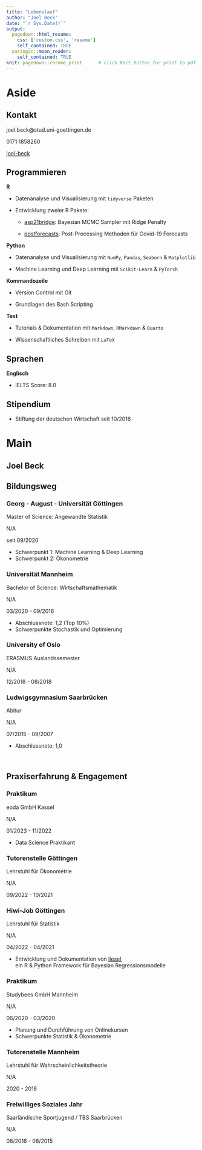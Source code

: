 ```yaml
---
title: "Lebenslauf"
author: "Joel Beck"
date: "`r Sys.Date()`"
output:
  pagedown::html_resume:
    css: ['custom.css', 'resume']
    self_contained: TRUE
  xaringan::moon_reader:
    self_contained: TRUE
knit: pagedown::chrome_print      # click Knit Button for print to pdf
---
```



Aside
================================================================================




Kontakt {#contact}
--------------------------------------------------------------------------------

<i class="fa fa-envelope"></i> joel.beck@stud.uni-goettingen.de

<i class="fas fa-phone"></i> 0171 1858260

<i class="fab fa-github"></i> [joel-beck](https://github.com/joel-beck)


Programmieren {#programming}
-------------------------------------------------------------------

**R**

  - Datenanalyse und Visualisierung mit `tidyverse` Paketen

  - Entwicklung zweier R Pakete:

      - [asp21bridge](https://github.com/joel-beck/asp21bridge): Bayesian MCMC Sampler mit Ridge Penalty

      - [postforecasts](https://github.com/nikosbosse/post-processing-forecasts): Post-Processing Methoden für Covid-19 Forecasts


**Python**

  - Datenanalyse und Visualisierung mit `NumPy`, `Pandas`, `Seaborn` & `Matplotlib`

  - Machine Learning und Deep Learning mit `Scikit-Learn` & `PyTorch`


**Kommandozeile**

  - Version Control mit Git

  - Grundlagen des Bash Scripting


**Text**

  - Tutorials & Dokumentation mit `Markdown`, `RMarkdown` & `Quarto`

  - Wissenschaftliches Schreiben mit `LaTeX`


Sprachen {#language}
-------------------------------------------------------------------

**Englisch**

  - IELTS Score: 8.0


Stipendium {#scholarship}
-------------------------------------------------------------------

  - Stiftung der deutschen Wirtschaft seit 10/2016




Main
================================================================================




Joel Beck {#title}
---------------------------------------------------------------------------------




Bildungsweg {data-icon=graduation-cap data-concise=true}
---------------------------------------------------------------------------------


### Georg - August - Universität Göttingen

Master of Science: Angewandte Statistik

N/A <!-- do not display location marker -->

seit 09/2020

- Schwerpunkt 1: Machine Learning & Deep Learning
- Schwerpunkt 2: Ökonometrie


### Universität Mannheim

Bachelor of Science: Wirtschaftsmathematik

N/A

03/2020 - 09/2016

- Abschlussnote: 1,2 (Top 10%)
- Schwerpunkte Stochastik und Optimierung


### University of Oslo

ERASMUS Auslandssemester

N/A

12/2018 - 08/2018


### Ludwigsgymnasium Saarbrücken

Abitur

N/A

07/2015 - 09/2007

- Abschlussnote: 1,0


<br> <!-- vergrößert Abstand -->



Praxiserfahrung & Engagement {data-icon=chalkboard-teacher}
---------------------------------------------------------------------------------

### Praktikum

eoda GmbH Kassel

N/A

01/2023 - 11/2022

- Data Science Praktikant


### Tutorenstelle Göttingen

Lehrstuhl für Ökonometrie

N/A

09/2022 - 10/2021


### Hiwi-Job Göttingen

Lehrstuhl für Statistik

N/A

04/2022 - 04/2021

- Entwicklung und Dokumentation von [liesel](https://github.com/liesel-devs/liesel), \
ein R & Python Framework für Bayesian Regressionsmodelle


### Praktikum

Studybees GmbH Mannheim

N/A

06/2020 - 03/2020

- Planung und Durchführung von Onlinekursen
- Schwerpunkte Statistik & Ökonometrie



### Tutorenstelle Mannheim

Lehrstuhl für Wahrscheinlichkeitstheorie

N/A

2020 - 2018



### Freiwilliges Soziales Jahr

Saarländische Sportjugend / TBS Saarbrücken

N/A

08/2016 - 08/2015

<br> <!-- verlängert blaue timeline -->
